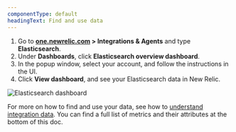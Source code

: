 ```yaml
---
componentType: default
headingText: Find and use data
---
```



1. Go to **[one.newrelic.com](https://one.newrelic.com) > Integrations & Agents** and type **Elasticsearch**.
2. Under **Dashboards**, click **Elasticsearch overview dashboard**.
3. In the popup window, select your account, and follow the instructions in the UI.
4. Click **View dashboard**, and see your Elasticsearch data in New Relic.

<img
    title="Elasticsearch dashboard"
    alt="Elasticsearch dashboard"
    src={infrastructureInstallElasticDashboard}
/>

For more on how to find and use your data, see how to [understand integration data](/docs/infrastructure/integrations/find-use-infrastructure-integration-data). You can find a full list of metrics and their attributes at the bottom of this doc. 


